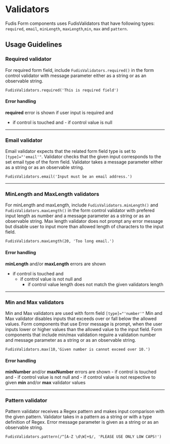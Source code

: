 
<Meta title="Utilities/Validators" />

# Validators

Fudis Form components uses FudisValidators that have following types: `required`, `email`, `minLength`, `maxLength`,`min`, `max` and `pattern`.

## Usage Guidelines


### Required validator

For required form field, include `FudisValidators.required()` in the form control validator with message parameter either as a string or as an observable string.

```
FudisValidators.required('This is required field')
```
#### Error handling

**required** error is shown if user input is required and
- if control is touched and
		- if control value is null

---

### Email validator

Email validator expects that the related form field type is set to `[type]="'email'"`. Validator checks that the given input corresponds to the set email type of the form field. 
Validator takes a message parameter either as a string or as an observable string.

```
FudisValidators.email('Input must be an email address.')
```

---

### MinLength and MaxLength validators

For minLength and maxLength, include `FudisValidators.minLength()` and `FudisValidators.maxLength()` in the form control validator with prefered input length as number and a message parameter as a string or as an observable string.
Max length validator does not prompt any error message but disable user to input more than allowed length of characters to the input field. 

```
FudisValidators.maxLength(20, 'Too long email.')
```
#### Error handling

**minLength** and/or **maxLength** errors are shown
- if control is touched and
	- if control value is not null and
		- if control value length does not match the given validators length

---

### Min and Max validators

Min and Max validators are used with form field `[type]="'number'"` Min and Max validator disables inputs that exceeds over or fall below the allowed values.
Form components that use 
Error message is prompt, when the user inputs lower or higher values than the allowed value to the input field. 
Form components that include min/max validation reguire a validation number and message parameter as a string or as an observable string.

```
FudisValidators.max(10,'Given number is cannot exceed over 10.')

```
#### Error handling

**minNumber** and/or **maxNumber** errors are shown
	- if control is touched and
		- if control value is not null and
			- if control value is not respective to given **min** and/or **max** validator values

---

### Pattern validator

Pattern validator receives a Regex pattern and makes input comparison with the given pattern. 
Validator takes in a pattern as a string or with a type definition of Regex. Error message parameter is given as a string or as an observable string.

```
FudisValidators.pattern(/^[A-Z \d\W]+$/, 'PLEASE USE ONLY LOW CAPS!')

```
